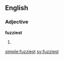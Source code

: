 ==English==

===Adjective===
'''fuzziest'''

# {{en-superlative of|fuzzy}}

[[simple:fuzziest]]
[[sv:fuzziest]]